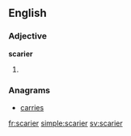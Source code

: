 ==English==

===Adjective===
'''scarier'''
# {{comparative of|scary}}

===Anagrams===
* [[carries#English|carries]]

[[fr:scarier]]
[[simple:scarier]]
[[sv:scarier]]